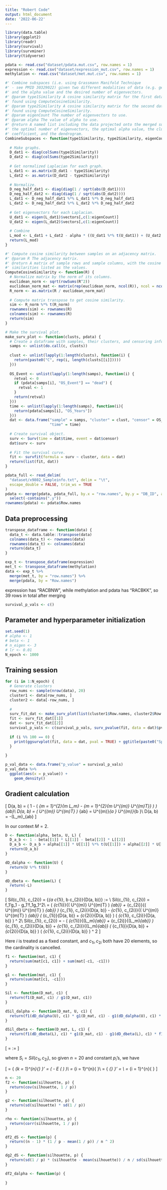 ```yaml
---
title: "Robert Code"
output: html_document
date: '2022-06-22'
---
```


```r
library(data.table)
library(ggplot2)
library(readr)
library(survival)
library(survminer)
library(tidyverse)
```

```r
pdata <- read.csv("dataset/pdata.mut.csv", row.names = 1)
expression <- read.csv("dataset/expression_mut.csv", row.names = 1)
methylation <- read.csv("dataset/met.mut.csv", row.names = 1)
```

```r
#' Combine subspaces (i.e. using Grassmann Manifold Technique
#' - see PMID 30329022) given two different modalities of data (e.g. gene and metabolite)
#' and the alpha value and the desired number of eigenvectors.
#' @param type1Similarity A cosine similarity matrix for the first data type, 
#' found using ComputeCosineSimilarity.
#' @param type2Similarity A cosine similarity matrix for the second data type,
#' found using ComputeCosineSimilarity.
#' @param eigenCount The number of eigenvectors to use.
#' @param alpha The value of alpha to use.
#' @return A named list including the data projected onto the merged subspace,
#' the optimal number of eigenvectors, the optimal alpha value, the clustering
#' coefficient, and the dendrogram.
CombineSubspaces <- function(type1Similarity, type2Similarity, eigenCount, alpha) {
  
  # Make graphs.
  D_dat1 <- diag(colSums(type1Similarity))
  D_dat2 <- diag(colSums(type2Similarity))
  
  # Get normalized Laplacian for each graph.
  L_dat1 <- as.matrix(D_dat1 - type1Similarity)
  L_dat2 <- as.matrix(D_dat2 - type2Similarity)
  
  # Normalize.
  D_neg_half_dat1 <- diag(diag(1 / sqrt(abs(D_dat1))))
  D_neg_half_dat2 <- diag(diag(1 / sqrt(abs(D_dat2))))
  L_dat1 <- D_neg_half_dat1 %*% L_dat1 %*% D_neg_half_dat1
  L_dat2 <- D_neg_half_dat2 %*% L_dat2 %*% D_neg_half_dat2
  
  # Get eigenvectors for each Laplacian.
  U_dat1 <- eigen(L_dat1)$vectors[,c(1:eigenCount)]
  U_dat2 <- eigen(L_dat2)$vectors[,c(1:eigenCount)]
  
  # Combine
  L_mod <- L_dat1 + L_dat2 - alpha * ((U_dat1 %*% t(U_dat1)) + (U_dat2 %*% t(U_dat2)))
  return(L_mod)
}
```

```r
#' Compute cosine similarity between samples on an adjacency matrix.
#' @param R The adjacency matrix.
#' @return A matrix of sample rows and sample columns, with the cosine
#' similarities listed as the values.
ComputeCosineSimilarity <- function(R) {
  # Normalize matrix by the norm of its columns.
  euclidean_norm <- sqrt(rowSums(R^2))
  euclidean_norm_mat <- matrix(rep(euclidean_norm, ncol(R)), ncol = ncol(R))
  R_norm <- as.matrix(R / euclidean_norm_mat)
  
  # Compute matrix transpose to get cosine similarity.
  sim <- R_norm %*% t(R_norm)
  rownames(sim) <- rownames(R)
  colnames(sim) <- rownames(R)
  return(sim)
}
```

```r
# Make the survival plot.
make_surv_plot <- function(clusts, pdata) {
  # Create a dataframe with samples, their clusters, and censoring information.
  samps <- unlist(do.call(c, clusts))
  
  clust <- unlist(lapply(1:length(clusts), function(i) {
    return(paste0("C", rep(i, length(clusts[[i]]))))
  }))
  
  OS_Event <- unlist(lapply(1:length(samps), function(i) {
    retval <- 0
    if (pdata[samps[i], "OS_Event"] == "dead") {
      retval <- 1
    }
    return(retval)
  }))
  time <- unlist(lapply(1:length(samps), function(i){
    return(pdata[samps[i], "OS_Years"])
  }))
  dat <- data.frame("sample" = samps, "cluster" = clust, "censor" = OS_Event,
                    "time" = time)
  
  # Create survival object.
  surv <- Surv(time = dat$time, event = dat$censor)
  dat$surv <- surv
  
  # Fit the survival curve.
  fit <- survfit(formula = surv ~ cluster, data = dat)
  return(list(fit, dat))
}
```

```r
pdata_full <- read_delim(
  "dataset/x9802_Sampleinfo.txt", delim = "\t",
  escape_double = FALSE, trim_ws = TRUE
)
pdata <- merge(pdata, pdata_full, by.x = "row.names", by.y = "DB_ID", all.x = TRUE) %>%
  select(-contains(".y"))
rownames(pdata) <- pdata$Row.names
```

## Data preprocessing

```r
transpose_dataframe <- function(data) {
  data_t <- data.table::transpose(data)
  colnames(data_t) <- rownames(data)
  rownames(data_t) <- colnames(data)
  return(data_t)
}
```

```r
exp_t <- transpose_dataframe(expression)
met_t <- transpose_dataframe(methylation)
data <- exp_t %>%
  merge(met_t, by = "row.names") %>%
  merge(pdata, by = "Row.names")
```

expression has "RACBNW", while methylation and pdata has "RACBKK", so 39 rows in total after merging

```r
survival_p_vals <- c()
```

## Parameter and hyperparameter initialization

```r
set.seed(1)
# alpha <- 1
# beta <- 1
# n_eigen <- 3
# lr <- 0.01
N_epoch <- 1000
```

## Training session

```r
for (i in 1:N_epoch) {
  # Generate clusters
  row_nums <- sample(nrow(data), 20)
  cluster1 <- data[row_nums, ]
  cluster2 <- data[-row_nums, ]
  
  # 
  surv_fit_dat <- make_surv_plot(list(cluster1$Row.names, cluster2$Row.names), pdata)
  fit <- surv_fit_dat[[1]]
  dat <- surv_fit_dat[[2]]
  survival_p_vals <- c(survival_p_vals, surv_pvalue(fit, data = dat)$pval)
  
  if (i %% 100 == 0) {
    print(ggsurvplot(fit, data = dat, pval = TRUE) + ggtitle(paste0("Split ", i)))
  }
  
}

p_val_data <- data.frame("p_value" = survival_p_vals)
p_val_data %>%
  ggplot(aes(x = p_value)) +
    geom_density()
```

## Gradient calculation

\[
D(a, b) = \left( 1 - \left( \sum_{m = 1}^{2}{\beta_m L_m} - \sum_{m = 1}^{2}{\alpha_m U^{(m)} U^{(m)T}}
\right) \right) _{ab}\\
\frac{\partial}{\partial \alpha_m} D(a, b) = \left( U^{(m)} U^{(m)T} \right) _{ab} = U^{(m)}_{a \cdot}
\cdot U^{(m)}_{b \cdot}\\
\frac{\partial}{\partial \beta_m} D(a, b) = -(L_m)_{ab}
\]

In our context $M = 2$.

```r
D <- function(alpha, beta, U, L) {
  D_a_b <- 1 - beta[[1]] * L[[1]] - beta[[2]] * L[[2]]
  D_a_b <- D_a_b + alpha[[1]] * U[[1]] %*% t(U[[1]]) + alpha[[2]] * U[[2]] %*% t(U[[2]])
  return(D_a_b)
}

dD_dalpha <- function(U) {
  return(U %*% t(U))
}

dD_dbeta <- function(L) {
  return(-L)
}
```

\[
Sil(c_{1i}, c_{2i}) = \frac{\sum_{a, b \in c_{1i}}{D(a, b)} + \sum_{a, b \in c_{2i}}{D(a, b)}}
{\sum_{a \in c_{1i}, b \in c_{2i}}{D(a, b)}} := \frac{f_1(c_{1i}, c_{2i})}{g_1(c_{1i}, c_{2i})}\\
\frac{\partial}{\partial \alpha_m} Sil(c_{1i}, c_{2i}) = f_1'g_1 - g_1'f_1g_1^2\\
= \left( \sum_{c_{1i}}{\left( U^{(m)} U^{(m)T} \right) _{ab}} + \sum_{c_{2i}}{\left( U^{(m)} U^{(m)T}
\right) _{ab}} \right) \cdot \sum_{c_{1i}, c_{2i}}{D(a, b)} - \sum_{c_{1i}, c_{2i}}{\left( U^{(m)}
U^{(m)T} \right) _{ab}} \cdot \left( \sum_{c_{1i}}{D(a, b)} + \sum_{c_{2i}}{D(a, b)} \right) \left(
\sum_{c_{1i}, c_{2i}}{D(a, b)} \right) ^ 2\\
\frac{\partial}{\partial \beta_m} Sil(c_{1i}, c_{2i}) = - \left( \sum_{c_{1i}}{(L_m)_{ab}} +
\sum_{c_{2i}}{(L_m)_{ab}} \right) \cdot \sum_{c_{1i}, c_{2i}}{D(a, b)} + \sum_{c_{1i}, c_{2i}}{(L_m)_{ab}}
\cdot \left( \sum_{c_{1i}}{D(a, b)} + \sum_{c_{2i}}{D(a, b)} \right) \left( \sum_{c_{1i}, c_{2i}}{D(a, b)}
\right) ^ 2
\]

Here $i$ is treated as a fixed constant, and $c_{1i}, c_{2i}$ both have 20 elements, so the cardinality is
cancelled.

```r
f1 <- function(mat, c1) {
  return(sum(mat[c1, c1]) + sum(mat[-c1, -c1]))
}

g1 <- function(mat, c1) {
  return(sum(mat[c1, -c1]))
}

Sil <- function(D_mat, c1) {
  return(f1(D_mat, c1) / g1(D_mat, c1))
}

dSil_dalpha <- function(D_mat, U, c1) {
  return(f1(dD_dalpha(U), c1) * g1(D_mat, c1) - g1(dD_dalpha(U), c1) * f1(D_mat, c1) * g1(D_mat, c1) ^ 2)
}

dSil_dbeta <- function(D_mat, L, c1) {
  return(f1(dD_dbeta(L), c1) * g1(D_mat, c1) - g1(dD_dbeta(L), c1) * f1(D_mat, c1) * g1(D_mat, c1) ^ 2)
}
```

\[
\rho = \frac{E \left[ \left( Sil(c_{1i}, c_{2i}) - E[Sil(c_{1i}, c_{2i})] \right) \left( \frac{1}{p_i} - E
\left( \frac{1}{p} \right) \right) \right]}{\sigma_{Sil} \cdot \sigma_{\frac{1}{p}}} :=
\frac{f_2(S_i)}{g_2(S_i)}
\]

where $S_i = Sil(c_{1i}, c_{2i})$, so given $n = 20$ and constant $p_i$'s, we have

\[
\frac{\partial f_2}{\partial S_i} = \left\{ \frac{1}{n} \sum_{k = 1}^{n}{\left[ \left( S_k - \frac{1}{n}
\sum{S_k} \right) \left( \frac{1}{p_k} - E \left( \frac{1}{p} \right) \right) \right]} \right\}' =
\frac{n - 1}{n^2} \left( \frac{1}{p_i} - E \left( \frac{1}{p} \right) \right)\\
\frac{\partial f_2}{\partial \alpha_m} = \sum_{i = 1}^{n}{\frac{\partial f_2}{\partial S_i} \cdot
\frac{\partial S_i}{\partial \alpha_m}}\\
\frac{\partial g_2}{\partial S_i} = \left\{ \sqrt{E(S_i^2) - E(S_i)^2} \cdot \sigma_{\frac{1}{p}} \right\}'
= \frac{\sigma_{\frac{1}{p}} \left( S_i - E(S_i) \right)}{n \sigma_{Sil}}\\
\frac{\partial g_2}{\partial \alpha_m} = \sum_{i = 1}^{n}{\frac{\partial g_2}{\partial S_i} \cdot
\frac{\partial S_i}{\partial \alpha_m}}
\]

```r
n <- 20
f2 <- function(silhouette, p) {
  return(cov(silhouette, 1 / p))
}

g2 <- function(silhouette, p) {
  return(sd(silhouette) * sd(1 / p))
}

rho <- function(silhouette, p) {
  return(corr(silhouette, 1 / p))
}

df2_dS <- function(p) {
  return((n - 1) * (1 / p - mean(1 / p)) / n ^ 2)
}

dg2_dS <- function(silhouette, p) {
  return(sd(1 / p) * (silhouette - mean(silhouette)) / n / sd(silhouette))
}

df2_dalpha <- function(p) {
  
}
```

